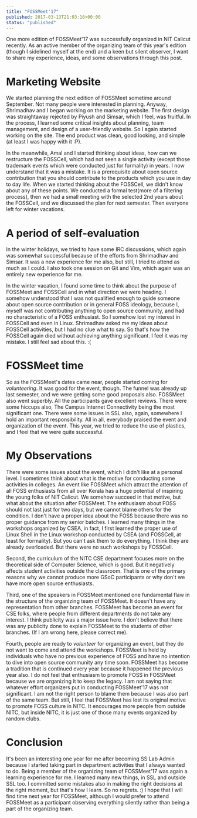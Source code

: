 ```yaml
---
title: "FOSSMeet'17"
published: 2017-03-13T21:03:16+00:00
status: "published"
---
```


One more edition of FOSSMeet'17 was successfully organized in NIT Calicut
recently. As an active member of the organizing team of this year's edition
(though I sidelined myself at the end) and a keen but silent observer, I want to
share my experience, ideas, and some observations through this post.

# Marketing Website

We started planning the next edition of FOSSMeet sometime around September. Not
many people were interested in planning. Anyway, Shrimadhav and I began working
on the marketing website. The first design was straightaway rejected by Piyush
and Simsar, which I feel, was fruitful. In the process, I learned some critical
insights about planning, team management, and design of a user-friendly website.
So I again started working on the site. The end product was clean, good looking,
and simple (at least I was happy with it :P).

In the meanwhile, Amal and I started thinking about ideas, how can we
restructure the FOSSCell, which had not seen a single activity (except those
trademark events which were conducted just for formality) in years. I now
understand that it was a mistake. It is a prerequisite about open source
contribution that you should contribute to the products which you use in day to
day life. When we started thinking about the FOSSCell, we didn't know about any
of these points. We conducted a formal test(more of a filtering process), then
we had a small meeting with the selected 2nd years about the FOSSCell, and we
discussed the plan for next semester. Then everyone left for winter vacations.

# A period of self-evaluation

In the winter holidays, we tried to have some IRC discussions, which again was
somewhat successful because of the efforts from Shrimadhav and Simsar. It was a
new experience for me also, but still, I tried to attend as much as I could. I
also took one session on Git and Vim, which again was an entirely new experience
for me.

In the winter vacation, I found some time to think about the purpose of FOSSMeet
and FOSSCell and in what direction we were heading. I somehow understood that I
was not qualified enough to guide someone about open source contribution or in
general FOSS ideology, because I, myself was not contributing anything to open
source community, and had no characteristic of a FOSS enthusiast. So I somehow
lost my interest in FOSSCell and even in Linux. Shrimadhav asked me my ideas
about FOSSCell activities, but I had no clue what to say. So that's how the
FOSSCell again died without achieving anything significant. I feel it was my
mistake. I still feel sad about this. :(

# FOSSMeet time

So as the FOSSMeet's dates came near, people started coming for _volunteering_.
It was good for the event, though. The funnel was already up last semester, and
we were getting some good proposals also. FOSSMeet also went superbly. All the
participants gave excellent reviews. There were some hiccups also, The Campus
Internet Connectivity being the most significant one. There were some issues in
SSL also, again, somewhere I hold an important responsibility. All in all,
everybody praised the event and organization of the event. This year, we tried
to reduce the use of plastics, and I feel that we were quite successful.

# My Observations

There were some issues about the event, which I didn't like at a personal level.
I sometimes think about what is the motive for conducting some activities in
colleges. An event like FOSSMeet which attract the attention of all FOSS
enthusiasts from all over Kerala has a huge potential of inspiring the young
folks of NIT Calicut. We somehow succeed in that motive, but what about the
situation after FOSSMeet. The enthusiasm about FOSS should not last just for two
days, but we cannot blame others for the condition. I don't have a proper idea
about the FOSS because there was no proper guidance from my senior batches. I
learned many things in the workshops organized by CSEA, in fact, I first learned
the proper use of Linux Shell in the Linux workshop conducted by CSEA (and
FOSSCell, at least for formality). But you can't ask them to do everything. I
think they are already overloaded. But there were no such workshops by FOSSCell.

Second, the curriculum of the NITC CSE department focuses more on the
theoretical side of Computer Science, which is good. But it negatively affects
student activities outside the classroom. That is one of the primary reasons why
we cannot produce more GSoC participants or why don't we have more open source
enthusiasts.

Third, one of the speakers in FOSSMeet mentioned one fundamental flaw in the
structure of the organizing team of FOSSMeet. It doesn't have any representation
from other branches. FOSSMeet has become an event for CSE folks, where people
from different departments do not take any interest. I think publicity was a
major issue here. I don't believe that there was any publicity done to explain
FOSSMeet to the students of other branches. (If I am wrong here, please correct
me).

Fourth, people are ready to _volunteer_ for organizing an event, but they do not
want to come and attend the workshops. FOSSMeet is held by individuals who have
no previous experience of FOSS and have no intention to dive into open source
community any time soon. FOSSMeet has become a tradition that is continued every
year because it happened the previous year also. I do not feel that enthusiasm
to promote FOSS in FOSSMeet because we are organizing it to keep the legacy. I
am not saying that whatever effort organizers put in conducting FOSSMeet'17 was
not significant. I am not the right person to blame them because I was also part
of the same team. But still, I feel that FOSSMeet has lost its original motive
to promote FOSS culture in NITC. It encourages more people from outside NITC,
but inside NITC, it is just one of those many events organized by random clubs.

# Conclusion

It's been an interesting one year for me after becoming SS Lab Admin because I
started taking part in department activities that I always wanted to do. Being a
member of the organizing team of FOSSMeet'17 was again a learning experience for
me. I learned many new things, in SSL and outside SSL too. I committed some
mistakes also in making the right decisions at the right moment, but that's how
I learn. So no regrets. :) I hope that I will find time next year for FOSSMeet,
although I would prefer to attend FOSSMeet as a participant observing everything
silently rather than being a part of the organizing team.

